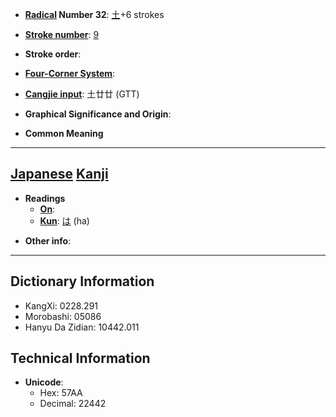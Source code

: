 * '''[[Wiktionary:Chinese radical index| Radical]] Number 32''': [[Wiktionary:Chinese radical index 土|土]]+6 strokes

* '''[[Wiktionary:Chinese total strokes index|Stroke number]]''': [[Wiktionary:Chinese total strokes index 9|9]]

* '''Stroke order''': 

* '''[[Wiktionary:Chinese four corner index|Four-Corner System]]''': 

* '''[[Wiktionary:Chinese Cangjie index|Cangjie input]]''': 土廿廿 (GTT)

* '''Graphical Significance and Origin''': 

* '''Common Meaning'''

----

== [[Japanese]] [[Kanji]] ==

* '''Readings'''
** '''[[On]]''': 
** '''[[Kun]]''': [[は]] (ha)

* '''Other info''':  

----

== Dictionary Information ==

* KangXi: 0228.291
* Morobashi: 05086
* Hanyu Da Zidian: 10442.011

== Technical Information ==

* '''Unicode''':
** Hex: 57AA
** Decimal: 22442